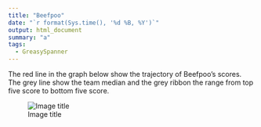```yaml
---
title: "Beefpoo"
date: "`r format(Sys.time(), '%d %B, %Y')`"
output: html_document
summary: "a"
tags:
  - GreasySpanner
---
```


The red line in the graph below show the trajectory of Beefpoo's scores. The grey line show the team median and the grey ribbon the range from top five score to bottom five score.

![Image title](Beefpoo.jpg)
